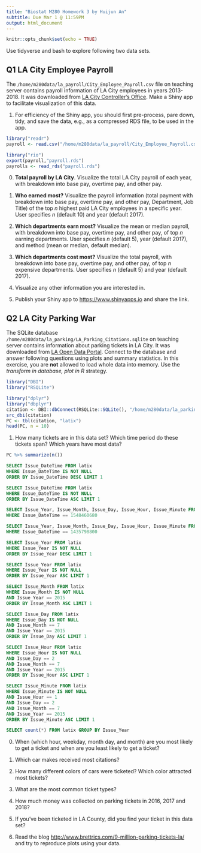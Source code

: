 ```yaml
---
title: "Biostat M280 Homework 3 by Huijun An"
subtitle: Due Mar 1 @ 11:59PM
output: html_document
---
```


```r
knitr::opts_chunk$set(echo = TRUE)
```

Use tidyverse and bash to explore following two data sets.

## Q1 LA City Employee Payroll

The `/home/m280data/la_payroll/City_Employee_Payroll.csv` file on teaching server contains payroll information of LA City employees in years 2013-2018. It was downloaded from [LA City Controller's Office](https://controllerdata.lacity.org/Payroll/City-Employee-Payroll/pazn-qyym). Make a Shiny app to facilitate visualization of this data. 


1. For efficiency of the Shiny app, you should first pre-process, pare down, tidy, and save the data, e.g., as a compressed RDS file, to be used in the app.
```r
library("readr")
payroll <- read.csv("/home/m280data/la_payroll/City_Employee_Payroll.csv")
```
```r
library("rio")
export(payroll,"payroll.rds")
payrolls <- read_rds("payroll.rds")
```


0. **Total payroll by LA City**. Visualize the total LA City payroll of each year, with breakdown into base pay, overtime pay, and other pay.


0. **Who earned most?** Visualize the payroll information (total payment with breakdown into base pay, overtime pay, and other pay, Department, Job Title) of the top $n$ highest paid LA City employees in a specific year. User specifies $n$ (default 10) and year (default 2017).

0. **Which departments earn most?** Visualize the mean or median payroll, with breakdown into base pay, overtime pay, and other pay, of top $n$ earning departments. User specifies $n$ (default 5), year (default 2017), and method (mean or median, default median).

0. **Which departments cost most?** Visualize the total payroll, with breakdown into base pay, overtime pay, and other pay, of top $n$ expensive departments. User specifies $n$ (default 5) and year (default 2017).

0. Visualize any other information you are interested in.

0. Publish your Shiny app to <https://www.shinyapps.io> and share the link.

## Q2 LA City Parking War

The SQLite database `/home/m280data/la_parking/LA_Parking_Citations.sqlite` on teaching server contains information about parking tickets in LA City. It was downloaded from [LA Open Data Portal](https://data.lacity.org/A-Well-Run-City/Parking-Citations/wjz9-h9np). Connect to the database and answer following questions using plots and summary statistics. In this exercise, you are **not** allowed to load whole data into memory. Use the _transform in database, plot in R_ strategy.
```r
library("DBI")
library("RSQLite")

library("dplyr")
library("dbplyr")
citation <- DBI::dbConnect(RSQLite::SQLite(), "/home/m280data/la_parking/LA_Parking_Citations.sqlite")
src_dbi(citation)
PC <- tbl(citation, "latix")
head(PC, n = 10)
```

1. How many tickets are in this data set? Which time period do these tickets span? Which years have most data?
```r
PC %>% summarize(n())
```

```sql
SELECT Issue_DateTime FROM latix 
WHERE Issue_DateTime IS NOT NULL
ORDER BY Issue_DateTime DESC LIMIT 1
```
```sql
SELECT Issue_DateTime FROM latix 
WHERE Issue_DateTime IS NOT NULL
ORDER BY Issue_DateTime ASC LIMIT 1
```
```sql
SELECT Issue_Year, Issue_Month, Issue_Day, Issue_Hour, Issue_Minute FROM latix 
WHERE Issue_DateTime == 1548460680		
```
```sql
SELECT Issue_Year, Issue_Month, Issue_Day, Issue_Hour, Issue_Minute FROM latix 
WHERE Issue_DateTime == 1435798800		
```

```sql
SELECT Issue_Year FROM latix 
WHERE Issue_Year IS NOT NULL
ORDER BY Issue_Year DESC LIMIT 1
```


```sql
SELECT Issue_Year FROM latix 
WHERE Issue_Year IS NOT NULL
ORDER BY Issue_Year ASC LIMIT 1
```
```sql
SELECT Issue_Month FROM latix 
WHERE Issue_Month IS NOT NULL 
AND Issue_Year == 2015
ORDER BY Issue_Month ASC LIMIT 1
```
```sql
SELECT Issue_Day FROM latix 
WHERE Issue_Day IS NOT NULL 
AND Issue_Month == 7
AND Issue_Year == 2015
ORDER BY Issue_Day ASC LIMIT 1
```
```sql
SELECT Issue_Hour FROM latix 
WHERE Issue_Hour IS NOT NULL
AND Issue_Day == 2
AND Issue_Month == 7
AND Issue_Year == 2015
ORDER BY Issue_Hour ASC LIMIT 1
```
```sql
SELECT Issue_Minute FROM latix 
WHERE Issue_Minute IS NOT NULL
AND Issue_Hour == 1
AND Issue_Day == 2
AND Issue_Month == 7
AND Issue_Year == 2015
ORDER BY Issue_Minute ASC LIMIT 1
```

```sql
SELECT count(*) FROM latix GROUP BY Issue_Year
```

0. When (which hour, weekday, month day, and month) are you most likely to get a ticket and when are you least likely to get a ticket?

0. Which car makes received most citations?

0. How many different colors of cars were ticketed? Which color attracted most tickets?

0. What are the most common ticket types?

0. How much money was collected on parking tickets in 2016, 2017 and 2018?

0. If you've been ticketed in LA County, did you find your ticket in this data set?

0. Read the blog <http://www.brettrics.com/9-million-parking-tickets-la/> and try to reproduce plots using your data.

